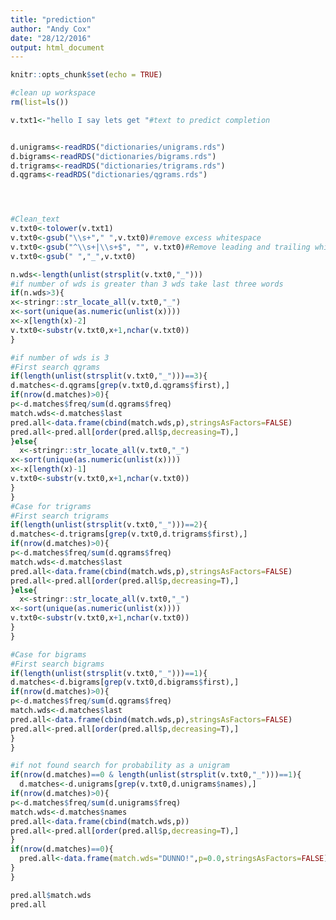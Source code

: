 ```yaml
---
title: "prediction"
author: "Andy Cox"
date: "28/12/2016"
output: html_document
---
```


```r
knitr::opts_chunk$set(echo = TRUE)
```


```r
#clean up workspace
rm(list=ls())

v.txt1<-"hello I say lets get "#text to predict completion


d.unigrams<-readRDS("dictionaries/unigrams.rds")
d.bigrams<-readRDS("dictionaries/bigrams.rds")
d.trigrams<-readRDS("dictionaries/trigrams.rds")
d.qgrams<-readRDS("dictionaries/qgrams.rds")




#Clean_text
v.txt0<-tolower(v.txt1)
v.txt0<-gsub("\\s+"," ",v.txt0)#remove excess whitespace
v.txt0<-gsub("^\\s+|\\s+$", "", v.txt0)#Remove leading and trailing whitespace
v.txt0<-gsub(" ","_",v.txt0)

n.wds<-length(unlist(strsplit(v.txt0,"_")))
#if number of wds is greater than 3 wds take last three words
if(n.wds>3){
x<-stringr::str_locate_all(v.txt0,"_")
x<-sort(unique(as.numeric(unlist(x))))
x<-x[length(x)-2]
v.txt0<-substr(v.txt0,x+1,nchar(v.txt0))
}

#if number of wds is 3
#First search qgrams
if(length(unlist(strsplit(v.txt0,"_")))==3){
d.matches<-d.qgrams[grep(v.txt0,d.qgrams$first),]
if(nrow(d.matches)>0){
p<-d.matches$freq/sum(d.qgrams$freq)
match.wds<-d.matches$last
pred.all<-data.frame(cbind(match.wds,p),stringsAsFactors=FALSE)
pred.all<-pred.all[order(pred.all$p,decreasing=T),]
}else{
  x<-stringr::str_locate_all(v.txt0,"_")
x<-sort(unique(as.numeric(unlist(x))))
x<-x[length(x)-1]
v.txt0<-substr(v.txt0,x+1,nchar(v.txt0))
}
}
#Case for trigrams
#First search trigrams
if(length(unlist(strsplit(v.txt0,"_")))==2){
d.matches<-d.trigrams[grep(v.txt0,d.trigrams$first),]
if(nrow(d.matches)>0){
p<-d.matches$freq/sum(d.qgrams$freq)
match.wds<-d.matches$last
pred.all<-data.frame(cbind(match.wds,p),stringsAsFactors=FALSE)
pred.all<-pred.all[order(pred.all$p,decreasing=T),]
}else{
  x<-stringr::str_locate_all(v.txt0,"_")
x<-sort(unique(as.numeric(unlist(x))))
v.txt0<-substr(v.txt0,x+1,nchar(v.txt0))
}
}

#Case for bigrams
#First search bigrams
if(length(unlist(strsplit(v.txt0,"_")))==1){
d.matches<-d.bigrams[grep(v.txt0,d.bigrams$first),]
if(nrow(d.matches)>0){
p<-d.matches$freq/sum(d.qgrams$freq)
match.wds<-d.matches$last
pred.all<-data.frame(cbind(match.wds,p),stringsAsFactors=FALSE)
pred.all<-pred.all[order(pred.all$p,decreasing=T),]
}
}

#if not found search for probability as a unigram
if(nrow(d.matches)==0 & length(unlist(strsplit(v.txt0,"_")))==1){
  d.matches<-d.unigrams[grep(v.txt0,d.unigrams$names),]
if(nrow(d.matches)>0){
p<-d.matches$freq/sum(d.unigrams$freq)
match.wds<-d.matches$names
pred.all<-data.frame(cbind(match.wds,p))
pred.all<-pred.all[order(pred.all$p,decreasing=T),]
}
if(nrow(d.matches)==0){
  pred.all<-data.frame(match.wds="DUNNO!",p=0.0,stringsAsFactors=FALSE)
}
}

pred.all$match.wds
pred.all
```
